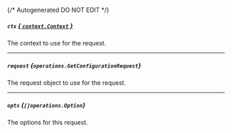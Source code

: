 {/* Autogenerated DO NOT EDIT  */}

##### `ctx` [*{ `context.Context` }*](https://pkg.go.dev/context#Context)
The context to use for the request.

---
##### `request` *{`operations.GetConfigurationRequest`}*
The request object to use for the request.

<Collapsible openLabel={Labels.showProperties} closeLabel={Labels.hideProperties}>
  <GetConfigurationRequest />
</Collapsible>

---
##### `opts` *{`[]operations.Option`}*
The options for this request.

